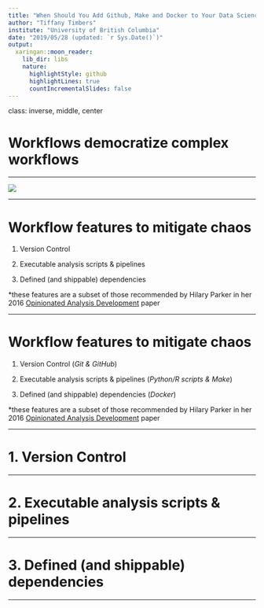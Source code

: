 ```yaml
---
title: "When Should You Add Github, Make and Docker to Your Data Science Workflow?"
author: "Tiffany Timbers"
institute: "University of British Columbia"
date: "2019/05/28 (updated: `r Sys.Date()`)"
output:
  xaringan::moon_reader:
    lib_dir: libs
    nature:
      highlightStyle: github
      highlightLines: true
      countIncrementalSlides: false
---
```

class: inverse, middle, center

# Workflows democratize complex workflows

---

<img src="img/2011.11.15_life_of_a_swe.png">

---

# Workflow features to mitigate chaos

1. Version Control

2. Executable analysis scripts & pipelines

3. Defined (and shippable) dependencies

*these features are a subset of those recommended by Hilary Parker in her 2016 [Opinionated Analysis Development](https://peerj.com/preprints/3210/) paper

---

# Workflow features to mitigate chaos

1. Version Control (*Git & GitHub*)

2. Executable analysis scripts & pipelines (*Python/R scripts & Make*)

3. Defined (and shippable) dependencies (*Docker*)

*these features are a subset of those recommended by Hilary Parker in her 2016 [Opinionated Analysis Development](https://peerj.com/preprints/3210/) paper

---

# 1. Version Control 

---

# 2. Executable analysis scripts & pipelines

---

# 3. Defined (and shippable) dependencies

---



